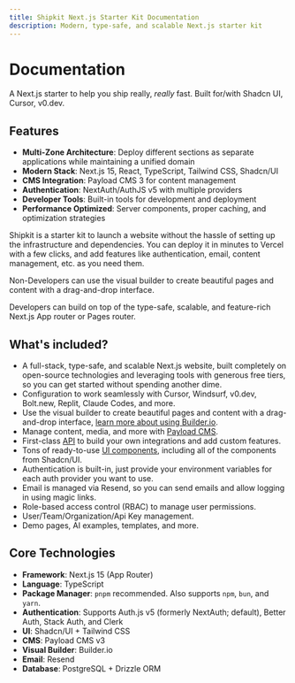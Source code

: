 ```yaml
---
title: Shipkit Next.js Starter Kit Documentation
description: Modern, type-safe, and scalable Next.js starter kit
---
```


# <SiteName /> Documentation

A Next.js starter to help you ship really, *really* fast. Built for/with Shadcn UI, Cursor, v0.dev.

## Features

- **Multi-Zone Architecture**: Deploy different sections as separate applications while maintaining a unified domain
- **Modern Stack**: Next.js 15, React, TypeScript, Tailwind CSS, Shadcn/UI
- **CMS Integration**: Payload CMS 3 for content management
- **Authentication**: NextAuth/AuthJS v5 with multiple providers
- **Developer Tools**: Built-in tools for development and deployment
- **Performance Optimized**: Server components, proper caching, and optimization strategies

Shipkit is a starter kit to launch a website without the hassle of setting up the infrastructure and dependencies. You can deploy it in minutes to Vercel with a few clicks, and add features like authentication, email, content management, etc. as you need them.

Non-Developers can use the visual builder to create beautiful pages and content with a drag-and-drop interface.

Developers can build on top of the type-safe, scalable, and feature-rich Next.js App router or Pages router.

## What's included?

- A full-stack, type-safe, and scalable Next.js website, built completely on open-source technologies and leveraging tools with generous free tiers, so you can get started without spending another dime.
- Configuration to work seamlessly with Cursor, Windsurf, v0.dev, Bolt.new, Replit, Claude Codes, and more.
- Use the visual builder to create beautiful pages and content with a drag-and-drop interface, [learn more about using Builder.io](/docs/builder).
- Manage content, media, and more with [Payload CMS](/docs/payload).
- First-class [API](/docs/api) to build your own integrations and add custom features.
- Tons of ready-to-use [UI components](/docs/ui), including all of the components from Shadcn/UI.
- Authentication is built-in, just provide your environment variables for each auth provider you want to use.
- Email is managed via Resend, so you can send emails and allow logging in using magic links.
- Role-based access control (RBAC) to manage user permissions.
- User/Team/Organization/Api Key management.
- Demo pages, AI examples, templates, and more.

## Core Technologies

- **Framework**: Next.js 15 (App Router)
- **Language**: TypeScript
- **Package Manager**: `pnpm` recommended. Also supports `npm`, `bun`, and `yarn`.
- **Authentication**: Supports Auth.js v5 (formerly NextAuth; default), Better Auth, Stack Auth, and Clerk
- **UI**: Shadcn/UI + Tailwind CSS
- **CMS**: Payload CMS v3
- **Visual Builder**: Builder.io
- **Email**: Resend
- **Database**: PostgreSQL + Drizzle ORM
